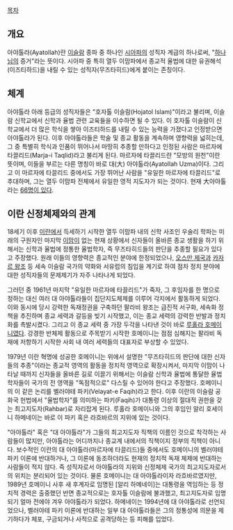 [[목차]]
== 개요 ==
아야톨라(Ayatollah)란 [[이슬람]] 종파 중 하나인 [[시아파]]의 성직자 계급의 하나로써, "[[하나님]]의 증거"라는 뜻이다. 시아파 중 특히 열두 이맘파에서 종교적 율법에 대한 유권해석(이즈티하드)을 내릴 수 있는 성직자(무즈타히드)에게 붙이는 존칭이다.

== 체계 ==
아야톨라 아래 등급의 성직자들은 "호자톨 이슬람(Hojatol Islam)"이라고 불리며, 이슬람 신학교에서 신학과 율법 관련 교육들을 이수하면 될 수 있다. 이 호자톨 이슬람이 신학교에서 더 많은 학식을 쌓아 이즈티하드를 내릴 수 있는 능력을 가졌다고 인정받으면 아야톨라가 된다. 이후 아야톨라들은 학술 및 종교 활동을 계속하며 영향력을 넓히는데, 그 중 특별히 학식과 인품이 뛰어나서 마땅히 추종할 만하다고 인정된 사람은 마르자에 타끌리드(Marja-i Taqlid)라고 불리게 된다. 마르자에 타끌리드란 "모방의 원천"이란 뜻이며, 이들을 부르는 다른 명칭이 바로 대(大) 아야톨라(Ayatollah Uzma)이다. 그리고 이 마르자에 타끌리드 중에서도 가장 뛰어난 사람을 "유일한 마르자에 타끌리드"로 추대하며, 그는 열두 이맘파 전체에서 유일한 영적 지도자가 되는 것이다. 현재 大아야톨라는 [http://en.wikipedia.org/wiki/List_of_current_Maraji 66명이 있다].

== 이란 신정체제와의 관계 ==
18세기 이후 [[이란]]에서 득세하기 시작한 열두 이맘파 내의 신학 사조인 우술리 학파는 미래의 구원자인 마지막 [[이맘]]이 없는 현재 상황에서 신자들이 올바른 종교 생활을 하기 위해서는 신학과 율법에 정통한 율법학자, 즉 무즈타히드들의 판단을 추종할 필요가 있다고 주장했다. 원래 이들의 영향력은 종교적인 분야에 한정되었으나, [[오스만 제국]]과 [[카자르 왕조]] 등 세속 이슬람 국가의 약화와 서유럽의 침입을 계기로 하여 점차 정치 분야에 대한 성직자들의 문제제기가 자주 나타나게 되었다.

그러던 중 1961년 마지막 "유일한 마르자에 타끌리드"가 죽자, 그 후임자를 한 명으로 정하는 대신 여러 대 아야톨라들이 집단지도체제를 이루어 각지에서 활동하게 되었다. 이와 동시에 당시 강력한 독재정권을 구축하던 팔라비 왕조는 급진적 서구화, 세속화 정책을 추진하며 종교 세력과 갈등을 빚기 시작했고, 이는 종교 세력의 강력한 반발과 정치화를 촉발시켰다. 그리고 이 종교 세력 중 가장 두각을 나타낸 것이 바로 [[루홀라 호메이니]]였다. 강경한 반체제 활동으로 주목받기 시작한 호메이니는 점점 심해지는 팔라비 독재에 저항하기 시작한 사회 내 여러 세력들의 대표자로 부상할 수 있었다.

1979년 이란 혁명에 성공한 호메이니는 위에서 설명한 "무즈타히드의 판단에 대한 신자들의 추종"이라는 종교적 영역의 활동을 정치적 영역으로 확장시켜서, 마지막 이맘이 나타날 때까지 신자들을 올바른 길로 이끌기 위해서는 이슬람 신학과 율법에 통달한 율법학자들이 국가의 전 영역을 "독점적으로" 다스릴 수 있어야 한다고 주장했다. 호메이니의 이 같은 논리를 벨러야테 파키(Velayat-e Faqih)라고 한다. 이후 이란의 이슬람 공화국 헌법에서 "율법학자"를 의미하는 파키(Faqih)가 대통령 이상의 절대적 권한을 갖는 최고지도자(Rahbar)로 자리잡게 된다. 루홀라 호메이니와 그의 후임인 알리 호세이니 하메네이는 바로 이 파키 혹은 라흐바르의 지위에 있는 것이다.

"아야톨라" 혹은 "대 아야톨라"가 그들의 최고지도자 직책의 이름인 것으로 착각하는 사람들이 많지만, 아야톨라는 어디까지나 종교계 내에서의 직책이지 정부의 직책이 아니다. 보수적인 이란의 대 아야톨라(마르자에 타끌리드)들 중에서도 호메이니의 벨러야테 파키 이론에 반대하거나, 그 이론에 동조하더라도 현재의 정치적 독재 체제에 반대하는 사람들이 적지 않다. 즉 성직자로서 아야톨라의 지위와 신정체제 국가의 최고지도자로서의 위치는 분리되어 있는 것이다. 물론 호메이니는 대 아야톨라이자 라흐바르였지만, 1989년 호메이니 사후 새 후계자로 임명된 [알리 하메네이]는 대통령을 역임하는 등 정치적 경력은 출중했던 반면 종교적으로는 호자톨 이슬람에 불과했고, 최고지도자로 임명되기 얼마 전에야 겨우 아야톨라가 되었다. 하메네이는 1994년에 대 아야톨라로 선언되었으나, 벨러야테 파키 이론에 반대하는 일부 대 아야톨라들은 그의 정통성에 의문을 제기하다가 체포, 구금되거나 사적으로 공격당하는 등 피해를 입었다.
